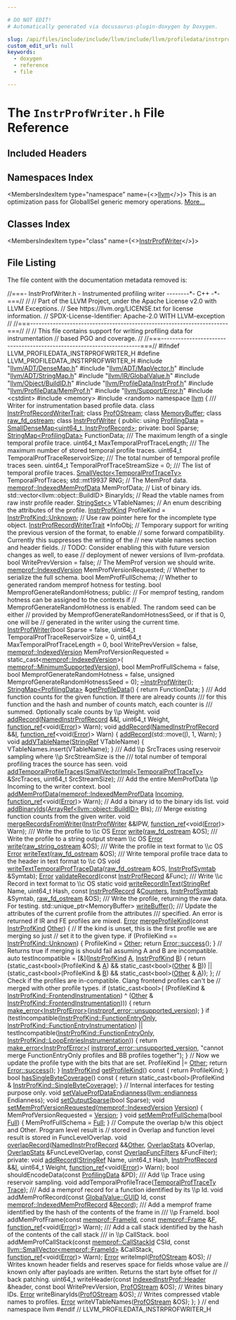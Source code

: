 ```yaml
---

# DO NOT EDIT!
# Automatically generated via docusaurus-plugin-doxygen by Doxygen.

slug: /api/files/include/include/llvm/include/llvm/profiledata/instrprofwriter-h
custom_edit_url: null
keywords:
  - doxygen
  - reference
  - file

---
```





# The `InstrProfWriter.h` File Reference

<DoxygenPage pluginConfig={pluginConfig}>



## Included Headers

<IncludesList>
<IncludesListItem
  filePath="llvm/ADT/DenseMap.h"
  permalink="/docs/api/files/include/include/llvm/include/llvm/adt/densemap-h"
  isLocal="true" />
<IncludesListItem
  filePath="llvm/ADT/MapVector.h"
  permalink="/docs/api/files/include/include/llvm/include/llvm/adt/mapvector-h"
  isLocal="true" />
<IncludesListItem
  filePath="llvm/ADT/StringMap.h"
  permalink="/docs/api/files/include/include/llvm/include/llvm/adt/stringmap-h"
  isLocal="true" />
<IncludesListItem
  filePath="llvm/IR/GlobalValue.h"
  permalink="/docs/api/files/include/include/llvm/include/llvm/ir/globalvalue-h"
  isLocal="true" />
<IncludesListItem
  filePath="llvm/Object/BuildID.h"
  permalink="/docs/api/files/include/include/llvm/include/llvm/object/buildid-h"
  isLocal="true" />
<IncludesListItem
  filePath="llvm/ProfileData/InstrProf.h"
  permalink="/docs/api/files/include/include/llvm/include/llvm/profiledata/instrprof-h"
  isLocal="true" />
<IncludesListItem
  filePath="llvm/ProfileData/MemProf.h"
  permalink="/docs/api/files/include/include/llvm/include/llvm/profiledata/memprof-h"
  isLocal="true" />
<IncludesListItem
  filePath="llvm/Support/Error.h"
  permalink="/docs/api/files/include/include/llvm/include/llvm/support/error-h"
  isLocal="true" />
<IncludesListItem
  filePath="cstdint"
  permalink=""
  isLocal="false" />
<IncludesListItem
  filePath="memory"
  permalink=""
  isLocal="false" />
<IncludesListItem
  filePath="random"
  permalink=""
  isLocal="false" />
</IncludesList>

## Namespaces Index

<MembersIndex>

<MembersIndexItem
  type="namespace"
  name={<><a href="/docs/api/namespaces/llvm">llvm</a></>}>
This is an optimization pass for GlobalISel generic memory operations. <a href="/docs/api/namespaces/llvm/#details">More...</a>
</MembersIndexItem>

</MembersIndex>

## Classes Index

<MembersIndex>

<MembersIndexItem
  type="class"
  name={<><a href="/docs/api/classes/llvm/instrprofwriter">InstrProfWriter</a></>}>
</MembersIndexItem>

</MembersIndex>


## File Listing

The file content with the documentation metadata removed is:

<ProgramListing>

<Link id="l00001" /><CodeLine lineNumber="1"><span class="doxyHighlightComment">//===- InstrProfWriter.h - Instrumented profiling writer --------&#42;- C++ -&#42;-===//</span></CodeLine>
<Link id="l00002" /><CodeLine lineNumber="2"><span class="doxyHighlightComment">//</span></CodeLine>
<Link id="l00003" /><CodeLine lineNumber="3"><span class="doxyHighlightComment">// Part of the LLVM Project, under the Apache License v2.0 with LLVM Exceptions.</span></CodeLine>
<Link id="l00004" /><CodeLine lineNumber="4"><span class="doxyHighlightComment">// See https://llvm.org/LICENSE.txt for license information.</span></CodeLine>
<Link id="l00005" /><CodeLine lineNumber="5"><span class="doxyHighlightComment">// SPDX-License-Identifier: Apache-2.0 WITH LLVM-exception</span></CodeLine>
<Link id="l00006" /><CodeLine lineNumber="6"><span class="doxyHighlightComment">//</span></CodeLine>
<Link id="l00007" /><CodeLine lineNumber="7"><span class="doxyHighlightComment">//===----------------------------------------------------------------------===//</span></CodeLine>
<Link id="l00008" /><CodeLine lineNumber="8"><span class="doxyHighlightComment">//</span></CodeLine>
<Link id="l00009" /><CodeLine lineNumber="9"><span class="doxyHighlightComment">// This file contains support for writing profiling data for instrumentation</span></CodeLine>
<Link id="l00010" /><CodeLine lineNumber="10"><span class="doxyHighlightComment">// based PGO and coverage.</span></CodeLine>
<Link id="l00011" /><CodeLine lineNumber="11"><span class="doxyHighlightComment">//</span></CodeLine>
<Link id="l00012" /><CodeLine lineNumber="12"><span class="doxyHighlightComment">//===----------------------------------------------------------------------===//</span></CodeLine>
<Link id="l00013" /><CodeLine lineNumber="13"></CodeLine>
<Link id="l00014" /><CodeLine lineNumber="14"><span class="doxyHighlightPreprocessor">#ifndef LLVM&#95;PROFILEDATA&#95;INSTRPROFWRITER&#95;H</span></CodeLine>
<Link id="l00015" /><CodeLine lineNumber="15"><span class="doxyHighlightPreprocessor">#define LLVM&#95;PROFILEDATA&#95;INSTRPROFWRITER&#95;H</span></CodeLine>
<Link id="l00016" /><CodeLine lineNumber="16"></CodeLine>
<Link id="l00017" /><CodeLine lineNumber="17"><span class="doxyHighlightPreprocessor">#include &quot;<a href="/docs/api/files/include/include/llvm/include/llvm/adt/densemap-h">llvm/ADT/DenseMap.h</a>&quot;</span></CodeLine>
<Link id="l00018" /><CodeLine lineNumber="18"><span class="doxyHighlightPreprocessor">#include &quot;<a href="/docs/api/files/include/include/llvm/include/llvm/adt/mapvector-h">llvm/ADT/MapVector.h</a>&quot;</span></CodeLine>
<Link id="l00019" /><CodeLine lineNumber="19"><span class="doxyHighlightPreprocessor">#include &quot;<a href="/docs/api/files/include/include/llvm/include/llvm/adt/stringmap-h">llvm/ADT/StringMap.h</a>&quot;</span></CodeLine>
<Link id="l00020" /><CodeLine lineNumber="20"><span class="doxyHighlightPreprocessor">#include &quot;<a href="/docs/api/files/include/include/llvm/include/llvm/ir/globalvalue-h">llvm/IR/GlobalValue.h</a>&quot;</span></CodeLine>
<Link id="l00021" /><CodeLine lineNumber="21"><span class="doxyHighlightPreprocessor">#include &quot;<a href="/docs/api/files/include/include/llvm/include/llvm/object/buildid-h">llvm/Object/BuildID.h</a>&quot;</span></CodeLine>
<Link id="l00022" /><CodeLine lineNumber="22"><span class="doxyHighlightPreprocessor">#include &quot;<a href="/docs/api/files/include/include/llvm/include/llvm/profiledata/instrprof-h">llvm/ProfileData/InstrProf.h</a>&quot;</span></CodeLine>
<Link id="l00023" /><CodeLine lineNumber="23"><span class="doxyHighlightPreprocessor">#include &quot;<a href="/docs/api/files/include/include/llvm/include/llvm/profiledata/memprof-h">llvm/ProfileData/MemProf.h</a>&quot;</span></CodeLine>
<Link id="l00024" /><CodeLine lineNumber="24"><span class="doxyHighlightPreprocessor">#include &quot;<a href="/docs/api/files/include/include/llvm/include/llvm/support/error-h">llvm/Support/Error.h</a>&quot;</span></CodeLine>
<Link id="l00025" /><CodeLine lineNumber="25"><span class="doxyHighlightPreprocessor">#include &lt;cstdint&gt;</span></CodeLine>
<Link id="l00026" /><CodeLine lineNumber="26"><span class="doxyHighlightPreprocessor">#include &lt;memory&gt;</span></CodeLine>
<Link id="l00027" /><CodeLine lineNumber="27"><span class="doxyHighlightPreprocessor">#include &lt;random&gt;</span></CodeLine>
<Link id="l00028" /><CodeLine lineNumber="28"></CodeLine>
<Link id="l00029" /><CodeLine lineNumber="29"><span class="doxyHighlightKeyword">namespace </span><span class="doxyHighlight"><a href="/docs/api/namespaces/llvm">llvm</a> &#123;</span></CodeLine>
<Link id="l00030" /><CodeLine lineNumber="30"></CodeLine>
<Link id="l00031" /><CodeLine lineNumber="31"><span class="doxyHighlightComment">/// Writer for instrumentation based profile data.</span></CodeLine>
<Link id="l00032" /><CodeLine lineNumber="32"><span class="doxyHighlightKeyword">class </span><span class="doxyHighlight"><a href="/docs/api/classes/llvm/instrprofrecordwritertrait">InstrProfRecordWriterTrait</a>;</span></CodeLine>
<Link id="l00033" /><CodeLine lineNumber="33"><span class="doxyHighlightKeyword">class </span><span class="doxyHighlight"><a href="/docs/api/classes/llvm/profostream">ProfOStream</a>;</span></CodeLine>
<Link id="l00034" /><CodeLine lineNumber="34"><span class="doxyHighlightKeyword">class </span><span class="doxyHighlight"><a href="/docs/api/classes/llvm/memorybuffer">MemoryBuffer</a>;</span></CodeLine>
<Link id="l00035" /><CodeLine lineNumber="35"><span class="doxyHighlightKeyword">class </span><span class="doxyHighlight"><a href="/docs/api/classes/llvm/raw-fd-ostream">raw&#95;fd&#95;ostream</a>;</span></CodeLine>
<Link id="l00036" /><CodeLine lineNumber="36"></CodeLine>
<Link id="l00037" /><CodeLine lineNumber="37" lineLink="/docs/api/classes/llvm/instrprofwriter"><span class="doxyHighlightKeyword">class </span><span class="doxyHighlight"><a href="/docs/api/classes/llvm/instrprofwriter/#a13d08f898bf27f2ca8a20fe08e23b020">InstrProfWriter</a> &#123;</span></CodeLine>
<Link id="l00038" /><CodeLine lineNumber="38"><span class="doxyHighlightKeyword">public</span><span class="doxyHighlight">:</span></CodeLine>
<Link id="l00039" /><CodeLine lineNumber="39" lineLink="/docs/api/classes/llvm/instrprofwriter/#ab8307c49f2fa9f6b5d968b663105b5df"><span class="doxyHighlight">  </span><span class="doxyHighlightKeyword">using </span><span class="doxyHighlight"><a href="/docs/api/classes/llvm/instrprofwriter/#ab8307c49f2fa9f6b5d968b663105b5df">ProfilingData</a> = <a href="/docs/api/classes/llvm/smalldensemap">SmallDenseMap&lt;uint64&#95;t, InstrProfRecord&gt;</a>;</span></CodeLine>
<Link id="l00040" /><CodeLine lineNumber="40"></CodeLine>
<Link id="l00041" /><CodeLine lineNumber="41"><span class="doxyHighlightKeyword">private</span><span class="doxyHighlight">:</span></CodeLine>
<Link id="l00042" /><CodeLine lineNumber="42"><span class="doxyHighlight">  </span><span class="doxyHighlightKeywordType">bool</span><span class="doxyHighlight"> Sparse;</span></CodeLine>
<Link id="l00043" /><CodeLine lineNumber="43"><span class="doxyHighlight">  <a href="/docs/api/classes/llvm/stringmap">StringMap&lt;ProfilingData&gt;</a> FunctionData;</span></CodeLine>
<Link id="l00044" /><CodeLine lineNumber="44"><span class="doxyHighlightComment">  /// The maximum length of a single temporal profile trace.</span></CodeLine>
<Link id="l00045" /><CodeLine lineNumber="45"><span class="doxyHighlight">  uint64&#95;t MaxTemporalProfTraceLength;</span></CodeLine>
<Link id="l00046" /><CodeLine lineNumber="46"><span class="doxyHighlightComment">  /// The maximum number of stored temporal profile traces.</span></CodeLine>
<Link id="l00047" /><CodeLine lineNumber="47"><span class="doxyHighlight">  uint64&#95;t TemporalProfTraceReservoirSize;</span></CodeLine>
<Link id="l00048" /><CodeLine lineNumber="48"><span class="doxyHighlightComment">  /// The total number of temporal profile traces seen.</span></CodeLine>
<Link id="l00049" /><CodeLine lineNumber="49"><span class="doxyHighlight">  uint64&#95;t TemporalProfTraceStreamSize = 0;</span></CodeLine>
<Link id="l00050" /><CodeLine lineNumber="50"><span class="doxyHighlightComment">  /// The list of temporal profile traces.</span></CodeLine>
<Link id="l00051" /><CodeLine lineNumber="51"><span class="doxyHighlight">  <a href="/docs/api/classes/llvm/smallvector">SmallVector&lt;TemporalProfTraceTy&gt;</a> TemporalProfTraces;</span></CodeLine>
<Link id="l00052" /><CodeLine lineNumber="52"><span class="doxyHighlight">  std::mt19937 RNG;</span></CodeLine>
<Link id="l00053" /><CodeLine lineNumber="53"></CodeLine>
<Link id="l00054" /><CodeLine lineNumber="54"><span class="doxyHighlight">  </span><span class="doxyHighlightComment">// The MemProf data.</span></CodeLine>
<Link id="l00055" /><CodeLine lineNumber="55"><span class="doxyHighlight">  <a href="/docs/api/structs/llvm/memprof/indexedmemprofdata">memprof::IndexedMemProfData</a> MemProfData;</span></CodeLine>
<Link id="l00056" /><CodeLine lineNumber="56"></CodeLine>
<Link id="l00057" /><CodeLine lineNumber="57"><span class="doxyHighlight">  </span><span class="doxyHighlightComment">// List of binary ids.</span></CodeLine>
<Link id="l00058" /><CodeLine lineNumber="58"><span class="doxyHighlight">  std::vector&lt;llvm::object::BuildID&gt; BinaryIds;</span></CodeLine>
<Link id="l00059" /><CodeLine lineNumber="59"></CodeLine>
<Link id="l00060" /><CodeLine lineNumber="60"><span class="doxyHighlight">  </span><span class="doxyHighlightComment">// Read the vtable names from raw instr profile reader.</span></CodeLine>
<Link id="l00061" /><CodeLine lineNumber="61"><span class="doxyHighlight">  <a href="/docs/api/classes/llvm/stringset">StringSet&lt;&gt;</a> VTableNames;</span></CodeLine>
<Link id="l00062" /><CodeLine lineNumber="62"></CodeLine>
<Link id="l00063" /><CodeLine lineNumber="63"><span class="doxyHighlight">  </span><span class="doxyHighlightComment">// An enum describing the attributes of the profile.</span></CodeLine>
<Link id="l00064" /><CodeLine lineNumber="64"><span class="doxyHighlight">  <a href="/docs/api/namespaces/llvm/#afe5a7327058c6702e128c22292fb66c6">InstrProfKind</a> ProfileKind = <a href="/docs/api/namespaces/llvm/#afe5a7327058c6702e128c22292fb66c6a88183b946cc5f0e8c96b2e66e1c74a7e">InstrProfKind::Unknown</a>;</span></CodeLine>
<Link id="l00065" /><CodeLine lineNumber="65"><span class="doxyHighlight">  </span><span class="doxyHighlightComment">// Use raw pointer here for the incomplete type object.</span></CodeLine>
<Link id="l00066" /><CodeLine lineNumber="66"><span class="doxyHighlight">  <a href="/docs/api/classes/llvm/instrprofrecordwritertrait">InstrProfRecordWriterTrait</a> &#42;InfoObj;</span></CodeLine>
<Link id="l00067" /><CodeLine lineNumber="67"></CodeLine>
<Link id="l00068" /><CodeLine lineNumber="68"><span class="doxyHighlight">  </span><span class="doxyHighlightComment">// Temporary support for writing the previous version of the format, to enable</span></CodeLine>
<Link id="l00069" /><CodeLine lineNumber="69"><span class="doxyHighlight">  </span><span class="doxyHighlightComment">// some forward compatibility. Currently this suppresses the writing of the</span></CodeLine>
<Link id="l00070" /><CodeLine lineNumber="70"><span class="doxyHighlight">  </span><span class="doxyHighlightComment">// new vtable names section and header fields.</span></CodeLine>
<Link id="l00071" /><CodeLine lineNumber="71"><span class="doxyHighlight">  </span><span class="doxyHighlightComment">// TODO: Consider enabling this with future version changes as well, to ease</span></CodeLine>
<Link id="l00072" /><CodeLine lineNumber="72"><span class="doxyHighlight">  </span><span class="doxyHighlightComment">// deployment of newer versions of llvm-profdata.</span></CodeLine>
<Link id="l00073" /><CodeLine lineNumber="73"><span class="doxyHighlight">  </span><span class="doxyHighlightKeywordType">bool</span><span class="doxyHighlight"> WritePrevVersion = </span><span class="doxyHighlightKeyword">false</span><span class="doxyHighlight">;</span></CodeLine>
<Link id="l00074" /><CodeLine lineNumber="74"></CodeLine>
<Link id="l00075" /><CodeLine lineNumber="75"><span class="doxyHighlight">  </span><span class="doxyHighlightComment">// The MemProf version we should write.</span></CodeLine>
<Link id="l00076" /><CodeLine lineNumber="76"><span class="doxyHighlight">  <a href="/docs/api/namespaces/llvm/memprof/#a0fc6665973482c2867a12f718017eecb">memprof::IndexedVersion</a> MemProfVersionRequested;</span></CodeLine>
<Link id="l00077" /><CodeLine lineNumber="77"></CodeLine>
<Link id="l00078" /><CodeLine lineNumber="78"><span class="doxyHighlight">  </span><span class="doxyHighlightComment">// Whether to serialize the full schema.</span></CodeLine>
<Link id="l00079" /><CodeLine lineNumber="79"><span class="doxyHighlight">  </span><span class="doxyHighlightKeywordType">bool</span><span class="doxyHighlight"> MemProfFullSchema;</span></CodeLine>
<Link id="l00080" /><CodeLine lineNumber="80"></CodeLine>
<Link id="l00081" /><CodeLine lineNumber="81"><span class="doxyHighlight">  </span><span class="doxyHighlightComment">// Whether to generated random memprof hotness for testing.</span></CodeLine>
<Link id="l00082" /><CodeLine lineNumber="82"><span class="doxyHighlight">  </span><span class="doxyHighlightKeywordType">bool</span><span class="doxyHighlight"> MemprofGenerateRandomHotness;</span></CodeLine>
<Link id="l00083" /><CodeLine lineNumber="83"></CodeLine>
<Link id="l00084" /><CodeLine lineNumber="84"><span class="doxyHighlightKeyword">public</span><span class="doxyHighlight">:</span></CodeLine>
<Link id="l00085" /><CodeLine lineNumber="85"><span class="doxyHighlight">  </span><span class="doxyHighlightComment">// For memprof testing, random hotness can be assigned to the contexts if</span></CodeLine>
<Link id="l00086" /><CodeLine lineNumber="86"><span class="doxyHighlight">  </span><span class="doxyHighlightComment">// MemprofGenerateRandomHotness is enabled. The random seed can be either</span></CodeLine>
<Link id="l00087" /><CodeLine lineNumber="87"><span class="doxyHighlight">  </span><span class="doxyHighlightComment">// provided by MemprofGenerateRandomHotnessSeed, or if that is 0, one will be</span></CodeLine>
<Link id="l00088" /><CodeLine lineNumber="88"><span class="doxyHighlight">  </span><span class="doxyHighlightComment">// generated in the writer using the current time.</span></CodeLine>
<Link id="l00089" /><CodeLine lineNumber="89"><span class="doxyHighlight">  <a href="/docs/api/classes/llvm/instrprofwriter/#a13d08f898bf27f2ca8a20fe08e23b020">InstrProfWriter</a>(</span><span class="doxyHighlightKeywordType">bool</span><span class="doxyHighlight"> Sparse = </span><span class="doxyHighlightKeyword">false</span><span class="doxyHighlight">,</span></CodeLine>
<Link id="l00090" /><CodeLine lineNumber="90"><span class="doxyHighlight">                  uint64&#95;t TemporalProfTraceReservoirSize = 0,</span></CodeLine>
<Link id="l00091" /><CodeLine lineNumber="91"><span class="doxyHighlight">                  uint64&#95;t MaxTemporalProfTraceLength = 0,</span></CodeLine>
<Link id="l00092" /><CodeLine lineNumber="92"><span class="doxyHighlight">                  </span><span class="doxyHighlightKeywordType">bool</span><span class="doxyHighlight"> WritePrevVersion = </span><span class="doxyHighlightKeyword">false</span><span class="doxyHighlight">,</span></CodeLine>
<Link id="l00093" /><CodeLine lineNumber="93"><span class="doxyHighlight">                  <a href="/docs/api/namespaces/llvm/memprof/#a0fc6665973482c2867a12f718017eecb">memprof::IndexedVersion</a> MemProfVersionRequested =</span></CodeLine>
<Link id="l00094" /><CodeLine lineNumber="94"><span class="doxyHighlight">                      </span><span class="doxyHighlightKeyword">static&#95;cast&lt;</span><span class="doxyHighlight"><a href="/docs/api/namespaces/llvm/memprof/#a0fc6665973482c2867a12f718017eecb">memprof::IndexedVersion</a></span><span class="doxyHighlightKeyword">&gt;</span><span class="doxyHighlight">(</span></CodeLine>
<Link id="l00095" /><CodeLine lineNumber="95"><span class="doxyHighlight">                          <a href="/docs/api/namespaces/llvm/memprof/#a721d2b84586b0bc5723c14c390570f61">memprof::MinimumSupportedVersion</a>),</span></CodeLine>
<Link id="l00096" /><CodeLine lineNumber="96"><span class="doxyHighlight">                  </span><span class="doxyHighlightKeywordType">bool</span><span class="doxyHighlight"> MemProfFullSchema = </span><span class="doxyHighlightKeyword">false</span><span class="doxyHighlight">,</span></CodeLine>
<Link id="l00097" /><CodeLine lineNumber="97"><span class="doxyHighlight">                  </span><span class="doxyHighlightKeywordType">bool</span><span class="doxyHighlight"> MemprofGenerateRandomHotness = </span><span class="doxyHighlightKeyword">false</span><span class="doxyHighlight">,</span></CodeLine>
<Link id="l00098" /><CodeLine lineNumber="98"><span class="doxyHighlight">                  </span><span class="doxyHighlightKeywordType">unsigned</span><span class="doxyHighlight"> MemprofGenerateRandomHotnessSeed = 0);</span></CodeLine>
<Link id="l00099" /><CodeLine lineNumber="99"><span class="doxyHighlight">  <a href="/docs/api/classes/llvm/instrprofwriter/#a98e0f9de2663ab52e28fb5e65535bf12">~InstrProfWriter</a>();</span></CodeLine>
<Link id="l00100" /><CodeLine lineNumber="100"></CodeLine>
<Link id="l00101" /><CodeLine lineNumber="101" lineLink="/docs/api/classes/llvm/instrprofwriter/#ad880af71be857e7c4c8ee2b57cc9c2af"><span class="doxyHighlight">  <a href="/docs/api/classes/llvm/stringmap">StringMap&lt;ProfilingData&gt;</a> &amp;<a href="/docs/api/classes/llvm/instrprofwriter/#ad880af71be857e7c4c8ee2b57cc9c2af">getProfileData</a>() &#123; </span><span class="doxyHighlightKeywordFlow">return</span><span class="doxyHighlight"> FunctionData; &#125;</span></CodeLine>
<Link id="l00102" /><CodeLine lineNumber="102"></CodeLine>
<Link id="l00103" /><CodeLine lineNumber="103"><span class="doxyHighlightComment">  /// Add function counts for the given function. If there are already counts</span></CodeLine>
<Link id="l00104" /><CodeLine lineNumber="104"><span class="doxyHighlightComment">  /// for this function and the hash and number of counts match, each counter is</span></CodeLine>
<Link id="l00105" /><CodeLine lineNumber="105"><span class="doxyHighlightComment">  /// summed. Optionally scale counts by \\p Weight.</span></CodeLine>
<Link id="l00106" /><CodeLine lineNumber="106"><span class="doxyHighlight">  </span><span class="doxyHighlightKeywordType">void</span><span class="doxyHighlight"> <a href="/docs/api/classes/llvm/instrprofwriter/#a80159a6def7a74a85d5f0592abb07a65">addRecord</a>(<a href="/docs/api/structs/llvm/namedinstrprofrecord">NamedInstrProfRecord</a> &amp;&amp;<a href="/docs/api/files/lib/lib/support/md5-cpp/#ac0eafdc9ee161b71e7af98af736952fd">I</a>, uint64&#95;t Weight,</span></CodeLine>
<Link id="l00107" /><CodeLine lineNumber="107"><span class="doxyHighlight">                 <a href="/docs/api/classes/llvm/function-ref">function&#95;ref</a>&lt;</span><span class="doxyHighlightKeywordType">void</span><span class="doxyHighlight">(<a href="/docs/api/classes/llvm/error">Error</a>)&gt; Warn);</span></CodeLine>
<Link id="l00108" /><CodeLine lineNumber="108" lineLink="/docs/api/classes/llvm/instrprofwriter/#a4aa5eeeefece7dc425c48f87e4668f1b"><span class="doxyHighlight">  </span><span class="doxyHighlightKeywordType">void</span><span class="doxyHighlight"> <a href="/docs/api/classes/llvm/instrprofwriter/#a4aa5eeeefece7dc425c48f87e4668f1b">addRecord</a>(<a href="/docs/api/structs/llvm/namedinstrprofrecord">NamedInstrProfRecord</a> &amp;&amp;<a href="/docs/api/files/lib/lib/support/md5-cpp/#ac0eafdc9ee161b71e7af98af736952fd">I</a>, <a href="/docs/api/classes/llvm/function-ref">function&#95;ref</a>&lt;</span><span class="doxyHighlightKeywordType">void</span><span class="doxyHighlight">(<a href="/docs/api/classes/llvm/error">Error</a>)&gt; Warn) &#123;</span></CodeLine>
<Link id="l00109" /><CodeLine lineNumber="109"><span class="doxyHighlight">    <a href="/docs/api/classes/llvm/instrprofwriter/#a80159a6def7a74a85d5f0592abb07a65">addRecord</a>(std::move(<a href="/docs/api/files/lib/lib/support/md5-cpp/#ac0eafdc9ee161b71e7af98af736952fd">I</a>), 1, Warn);</span></CodeLine>
<Link id="l00110" /><CodeLine lineNumber="110"><span class="doxyHighlight">  &#125;</span></CodeLine>
<Link id="l00111" /><CodeLine lineNumber="111" lineLink="/docs/api/classes/llvm/instrprofwriter/#a1ffa18a7702d5aee782d6e25a105ca8a"><span class="doxyHighlight">  </span><span class="doxyHighlightKeywordType">void</span><span class="doxyHighlight"> <a href="/docs/api/classes/llvm/instrprofwriter/#a1ffa18a7702d5aee782d6e25a105ca8a">addVTableName</a>(<a href="/docs/api/classes/llvm/stringref">StringRef</a> VTableName) &#123; VTableNames.insert(VTableName); &#125;</span></CodeLine>
<Link id="l00112" /><CodeLine lineNumber="112"></CodeLine>
<Link id="l00113" /><CodeLine lineNumber="113"><span class="doxyHighlightComment">  /// Add \\p SrcTraces using reservoir sampling where \\p SrcStreamSize is the</span></CodeLine>
<Link id="l00114" /><CodeLine lineNumber="114"><span class="doxyHighlightComment">  /// total number of temporal profiling traces the source has seen.</span></CodeLine>
<Link id="l00115" /><CodeLine lineNumber="115"><span class="doxyHighlight">  </span><span class="doxyHighlightKeywordType">void</span><span class="doxyHighlight"> <a href="/docs/api/classes/llvm/instrprofwriter/#a2713b4a910e8cfdceb4114823a49123d">addTemporalProfileTraces</a>(<a href="/docs/api/classes/llvm/smallvectorimpl">SmallVectorImpl&lt;TemporalProfTraceTy&gt;</a> &amp;SrcTraces,</span></CodeLine>
<Link id="l00116" /><CodeLine lineNumber="116"><span class="doxyHighlight">                                uint64&#95;t SrcStreamSize);</span></CodeLine>
<Link id="l00117" /><CodeLine lineNumber="117"></CodeLine>
<Link id="l00118" /><CodeLine lineNumber="118"><span class="doxyHighlightComment">  /// Add the entire MemProfData \\p Incoming to the writer context.</span></CodeLine>
<Link id="l00119" /><CodeLine lineNumber="119"><span class="doxyHighlight">  </span><span class="doxyHighlightKeywordType">bool</span><span class="doxyHighlight"> <a href="/docs/api/classes/llvm/instrprofwriter/#ade765798c3f446846b4c6771285a86b6">addMemProfData</a>(<a href="/docs/api/structs/llvm/memprof/indexedmemprofdata">memprof::IndexedMemProfData</a> <a href="/docs/api/structs/llvm/incoming">Incoming</a>,</span></CodeLine>
<Link id="l00120" /><CodeLine lineNumber="120"><span class="doxyHighlight">                      <a href="/docs/api/classes/llvm/function-ref">function&#95;ref</a>&lt;</span><span class="doxyHighlightKeywordType">void</span><span class="doxyHighlight">(<a href="/docs/api/classes/llvm/error">Error</a>)&gt; Warn);</span></CodeLine>
<Link id="l00121" /><CodeLine lineNumber="121"></CodeLine>
<Link id="l00122" /><CodeLine lineNumber="122"><span class="doxyHighlight">  </span><span class="doxyHighlightComment">// Add a binary id to the binary ids list.</span></CodeLine>
<Link id="l00123" /><CodeLine lineNumber="123"><span class="doxyHighlight">  </span><span class="doxyHighlightKeywordType">void</span><span class="doxyHighlight"> <a href="/docs/api/classes/llvm/instrprofwriter/#a53b03d1480dc12839b1b66f2a1d69a79">addBinaryIds</a>(<a href="/docs/api/classes/llvm/arrayref">ArrayRef&lt;llvm::object::BuildID&gt;</a> BIs);</span></CodeLine>
<Link id="l00124" /><CodeLine lineNumber="124"></CodeLine>
<Link id="l00125" /><CodeLine lineNumber="125"><span class="doxyHighlightComment">  /// Merge existing function counts from the given writer.</span></CodeLine>
<Link id="l00126" /><CodeLine lineNumber="126"><span class="doxyHighlight">  </span><span class="doxyHighlightKeywordType">void</span><span class="doxyHighlight"> <a href="/docs/api/classes/llvm/instrprofwriter/#a9e2a95d34ae51ccf31e320d36bb0516c">mergeRecordsFromWriter</a>(<a href="/docs/api/classes/llvm/instrprofwriter">InstrProfWriter</a> &amp;&amp;IPW,</span></CodeLine>
<Link id="l00127" /><CodeLine lineNumber="127"><span class="doxyHighlight">                              <a href="/docs/api/classes/llvm/function-ref">function&#95;ref</a>&lt;</span><span class="doxyHighlightKeywordType">void</span><span class="doxyHighlight">(<a href="/docs/api/classes/llvm/error">Error</a>)&gt; Warn);</span></CodeLine>
<Link id="l00128" /><CodeLine lineNumber="128"></CodeLine>
<Link id="l00129" /><CodeLine lineNumber="129"><span class="doxyHighlightComment">  /// Write the profile to \\c OS</span></CodeLine>
<Link id="l00130" /><CodeLine lineNumber="130"><span class="doxyHighlight">  <a href="/docs/api/classes/llvm/error">Error</a> <a href="/docs/api/classes/llvm/instrprofwriter/#a20a49f43cb3ed032975144816e9884c5">write</a>(<a href="/docs/api/classes/llvm/raw-fd-ostream">raw&#95;fd&#95;ostream</a> &amp;OS);</span></CodeLine>
<Link id="l00131" /><CodeLine lineNumber="131"></CodeLine>
<Link id="l00132" /><CodeLine lineNumber="132"><span class="doxyHighlightComment">  /// Write the profile to a string output stream \\c OS</span></CodeLine>
<Link id="l00133" /><CodeLine lineNumber="133"><span class="doxyHighlight">  <a href="/docs/api/classes/llvm/error">Error</a> <a href="/docs/api/classes/llvm/instrprofwriter/#a20a49f43cb3ed032975144816e9884c5">write</a>(<a href="/docs/api/classes/llvm/raw-string-ostream">raw&#95;string&#95;ostream</a> &amp;OS);</span></CodeLine>
<Link id="l00134" /><CodeLine lineNumber="134"></CodeLine>
<Link id="l00135" /><CodeLine lineNumber="135"><span class="doxyHighlightComment">  /// Write the profile in text format to \\c OS</span></CodeLine>
<Link id="l00136" /><CodeLine lineNumber="136"><span class="doxyHighlight">  <a href="/docs/api/classes/llvm/error">Error</a> <a href="/docs/api/classes/llvm/instrprofwriter/#a2a76e869a218e271ec68f8a68968fde2">writeText</a>(<a href="/docs/api/classes/llvm/raw-fd-ostream">raw&#95;fd&#95;ostream</a> &amp;OS);</span></CodeLine>
<Link id="l00137" /><CodeLine lineNumber="137"></CodeLine>
<Link id="l00138" /><CodeLine lineNumber="138"><span class="doxyHighlightComment">  /// Write temporal profile trace data to the header in text format to \\c OS</span></CodeLine>
<Link id="l00139" /><CodeLine lineNumber="139"><span class="doxyHighlight">  </span><span class="doxyHighlightKeywordType">void</span><span class="doxyHighlight"> <a href="/docs/api/classes/llvm/instrprofwriter/#ab803c3548558a7dd296a3b2be2ef9773">writeTextTemporalProfTraceData</a>(<a href="/docs/api/classes/llvm/raw-fd-ostream">raw&#95;fd&#95;ostream</a> &amp;OS,</span></CodeLine>
<Link id="l00140" /><CodeLine lineNumber="140"><span class="doxyHighlight">                                      <a href="/docs/api/classes/llvm/instrprofsymtab">InstrProfSymtab</a> &amp;Symtab);</span></CodeLine>
<Link id="l00141" /><CodeLine lineNumber="141"></CodeLine>
<Link id="l00142" /><CodeLine lineNumber="142"><span class="doxyHighlight">  <a href="/docs/api/classes/llvm/error">Error</a> <a href="/docs/api/classes/llvm/instrprofwriter/#af30e5f42e3c87128fe5530d937236c7b">validateRecord</a>(</span><span class="doxyHighlightKeyword">const</span><span class="doxyHighlight"> <a href="/docs/api/structs/llvm/instrprofrecord">InstrProfRecord</a> &amp;Func);</span></CodeLine>
<Link id="l00143" /><CodeLine lineNumber="143"></CodeLine>
<Link id="l00144" /><CodeLine lineNumber="144"><span class="doxyHighlightComment">  /// Write \\c Record in text format to \\c OS</span></CodeLine>
<Link id="l00145" /><CodeLine lineNumber="145"><span class="doxyHighlight">  </span><span class="doxyHighlightKeyword">static</span><span class="doxyHighlight"> </span><span class="doxyHighlightKeywordType">void</span><span class="doxyHighlight"> <a href="/docs/api/classes/llvm/instrprofwriter/#a764569b7bb113502ca90fca3c07fa816">writeRecordInText</a>(<a href="/docs/api/classes/llvm/stringref">StringRef</a> Name, uint64&#95;t Hash,</span></CodeLine>
<Link id="l00146" /><CodeLine lineNumber="146"><span class="doxyHighlight">                                </span><span class="doxyHighlightKeyword">const</span><span class="doxyHighlight"> <a href="/docs/api/structs/llvm/instrprofrecord">InstrProfRecord</a> &amp;<a href="/docs/api/namespaces/llvm/#af59335be18fa802d111a646be658b7d0a1825325dad32bd15f145220a44e0c010">Counters</a>,</span></CodeLine>
<Link id="l00147" /><CodeLine lineNumber="147"><span class="doxyHighlight">                                <a href="/docs/api/classes/llvm/instrprofsymtab">InstrProfSymtab</a> &amp;Symtab, <a href="/docs/api/classes/llvm/raw-fd-ostream">raw&#95;fd&#95;ostream</a> &amp;OS);</span></CodeLine>
<Link id="l00148" /><CodeLine lineNumber="148"></CodeLine>
<Link id="l00149" /><CodeLine lineNumber="149"><span class="doxyHighlightComment">  /// Write the profile, returning the raw data. For testing.</span></CodeLine>
<Link id="l00150" /><CodeLine lineNumber="150"><span class="doxyHighlight">  std::unique&#95;ptr&lt;MemoryBuffer&gt; <a href="/docs/api/classes/llvm/instrprofwriter/#acbb5997231c5c31ee92f0aec0807dbfb">writeBuffer</a>();</span></CodeLine>
<Link id="l00151" /><CodeLine lineNumber="151"></CodeLine>
<Link id="l00152" /><CodeLine lineNumber="152"><span class="doxyHighlightComment">  /// Update the attributes of the current profile from the attributes</span></CodeLine>
<Link id="l00153" /><CodeLine lineNumber="153"><span class="doxyHighlightComment">  /// specified. An error is returned if IR and FE profiles are mixed.</span></CodeLine>
<Link id="l00154" /><CodeLine lineNumber="154" lineLink="/docs/api/classes/llvm/instrprofwriter/#aa3bfb53fa787d3dbea88bc35f498e461"><span class="doxyHighlight">  <a href="/docs/api/classes/llvm/error">Error</a> <a href="/docs/api/classes/llvm/instrprofwriter/#aa3bfb53fa787d3dbea88bc35f498e461">mergeProfileKind</a>(</span><span class="doxyHighlightKeyword">const</span><span class="doxyHighlight"> <a href="/docs/api/namespaces/llvm/#afe5a7327058c6702e128c22292fb66c6">InstrProfKind</a> <a href="/docs/api/namespaces/llvm/#a9eb4f5b98b70ee4fab9614ed58282c1fa6311ae17c1ee52b36e68aaf4ad066387">Other</a>) &#123;</span></CodeLine>
<Link id="l00155" /><CodeLine lineNumber="155"><span class="doxyHighlight">    </span><span class="doxyHighlightComment">// If the kind is unset, this is the first profile we are merging so just</span></CodeLine>
<Link id="l00156" /><CodeLine lineNumber="156"><span class="doxyHighlight">    </span><span class="doxyHighlightComment">// set it to the given type.</span></CodeLine>
<Link id="l00157" /><CodeLine lineNumber="157"><span class="doxyHighlight">    </span><span class="doxyHighlightKeywordFlow">if</span><span class="doxyHighlight"> (ProfileKind == <a href="/docs/api/namespaces/llvm/#afe5a7327058c6702e128c22292fb66c6a88183b946cc5f0e8c96b2e66e1c74a7e">InstrProfKind::Unknown</a>) &#123;</span></CodeLine>
<Link id="l00158" /><CodeLine lineNumber="158"><span class="doxyHighlight">      ProfileKind = <a href="/docs/api/namespaces/llvm/#a9eb4f5b98b70ee4fab9614ed58282c1fa6311ae17c1ee52b36e68aaf4ad066387">Other</a>;</span></CodeLine>
<Link id="l00159" /><CodeLine lineNumber="159"><span class="doxyHighlight">      </span><span class="doxyHighlightKeywordFlow">return</span><span class="doxyHighlight"> <a href="/docs/api/classes/llvm/error/#a4dfd0813c3d0e0a30439b5a3e9196b59">Error::success</a>();</span></CodeLine>
<Link id="l00160" /><CodeLine lineNumber="160"><span class="doxyHighlight">    &#125;</span></CodeLine>
<Link id="l00161" /><CodeLine lineNumber="161"></CodeLine>
<Link id="l00162" /><CodeLine lineNumber="162"><span class="doxyHighlight">    </span><span class="doxyHighlightComment">// Returns true if merging is should fail assuming A and B are incompatible.</span></CodeLine>
<Link id="l00163" /><CodeLine lineNumber="163"><span class="doxyHighlight">    </span><span class="doxyHighlightKeyword">auto</span><span class="doxyHighlight"> testIncompatible = &#91;&amp;&#93;(<a href="/docs/api/namespaces/llvm/#afe5a7327058c6702e128c22292fb66c6">InstrProfKind</a> <a href="/docs/api/files/lib/lib/ir/builtingcs-cpp/#a2e38c85003a042421cde1647632d0b72">A</a>, <a href="/docs/api/namespaces/llvm/#afe5a7327058c6702e128c22292fb66c6">InstrProfKind</a> <a href="/docs/api/files/lib/lib/ir/builtingcs-cpp/#ae76959fe811ba090de4cba69ac00f1da">B</a>) &#123;</span></CodeLine>
<Link id="l00164" /><CodeLine lineNumber="164"><span class="doxyHighlight">      </span><span class="doxyHighlightKeywordFlow">return</span><span class="doxyHighlight"> (</span><span class="doxyHighlightKeyword">static&#95;cast&lt;</span><span class="doxyHighlightKeywordType">bool</span><span class="doxyHighlightKeyword">&gt;</span><span class="doxyHighlight">(ProfileKind &amp; <a href="/docs/api/files/lib/lib/ir/builtingcs-cpp/#a2e38c85003a042421cde1647632d0b72">A</a>) &amp;&amp;</span></CodeLine>
<Link id="l00165" /><CodeLine lineNumber="165"><span class="doxyHighlight">              </span><span class="doxyHighlightKeyword">static&#95;cast&lt;</span><span class="doxyHighlightKeywordType">bool</span><span class="doxyHighlightKeyword">&gt;</span><span class="doxyHighlight">(<a href="/docs/api/namespaces/llvm/#a9eb4f5b98b70ee4fab9614ed58282c1fa6311ae17c1ee52b36e68aaf4ad066387">Other</a> &amp; <a href="/docs/api/files/lib/lib/ir/builtingcs-cpp/#ae76959fe811ba090de4cba69ac00f1da">B</a>)) ||</span></CodeLine>
<Link id="l00166" /><CodeLine lineNumber="166"><span class="doxyHighlight">             (</span><span class="doxyHighlightKeyword">static&#95;cast&lt;</span><span class="doxyHighlightKeywordType">bool</span><span class="doxyHighlightKeyword">&gt;</span><span class="doxyHighlight">(ProfileKind &amp; <a href="/docs/api/files/lib/lib/ir/builtingcs-cpp/#ae76959fe811ba090de4cba69ac00f1da">B</a>) &amp;&amp;</span></CodeLine>
<Link id="l00167" /><CodeLine lineNumber="167"><span class="doxyHighlight">              </span><span class="doxyHighlightKeyword">static&#95;cast&lt;</span><span class="doxyHighlightKeywordType">bool</span><span class="doxyHighlightKeyword">&gt;</span><span class="doxyHighlight">(<a href="/docs/api/namespaces/llvm/#a9eb4f5b98b70ee4fab9614ed58282c1fa6311ae17c1ee52b36e68aaf4ad066387">Other</a> &amp; <a href="/docs/api/files/lib/lib/ir/builtingcs-cpp/#a2e38c85003a042421cde1647632d0b72">A</a>));</span></CodeLine>
<Link id="l00168" /><CodeLine lineNumber="168"><span class="doxyHighlight">    &#125;;</span></CodeLine>
<Link id="l00169" /><CodeLine lineNumber="169"></CodeLine>
<Link id="l00170" /><CodeLine lineNumber="170"><span class="doxyHighlight">    </span><span class="doxyHighlightComment">// Check if the profiles are in-compatible. Clang frontend profiles can&#39;t be</span></CodeLine>
<Link id="l00171" /><CodeLine lineNumber="171"><span class="doxyHighlight">    </span><span class="doxyHighlightComment">// merged with other profile types.</span></CodeLine>
<Link id="l00172" /><CodeLine lineNumber="172"><span class="doxyHighlight">    </span><span class="doxyHighlightKeywordFlow">if</span><span class="doxyHighlight"> (</span><span class="doxyHighlightKeyword">static&#95;cast&lt;</span><span class="doxyHighlightKeywordType">bool</span><span class="doxyHighlightKeyword">&gt;</span><span class="doxyHighlight">(</span></CodeLine>
<Link id="l00173" /><CodeLine lineNumber="173"><span class="doxyHighlight">            (ProfileKind &amp; <a href="/docs/api/namespaces/llvm/#afe5a7327058c6702e128c22292fb66c6a5b8e304d44bb4e39203ed9bc70168db9">InstrProfKind::FrontendInstrumentation</a>) ^</span></CodeLine>
<Link id="l00174" /><CodeLine lineNumber="174"><span class="doxyHighlight">            (<a href="/docs/api/namespaces/llvm/#a9eb4f5b98b70ee4fab9614ed58282c1fa6311ae17c1ee52b36e68aaf4ad066387">Other</a> &amp; <a href="/docs/api/namespaces/llvm/#afe5a7327058c6702e128c22292fb66c6a5b8e304d44bb4e39203ed9bc70168db9">InstrProfKind::FrontendInstrumentation</a>))) &#123;</span></CodeLine>
<Link id="l00175" /><CodeLine lineNumber="175"><span class="doxyHighlight">      </span><span class="doxyHighlightKeywordFlow">return</span><span class="doxyHighlight"> <a href="/docs/api/namespaces/llvm/#a9999bd897fc8a1648bd69b36fee2d357">make&#95;error&lt;InstrProfError&gt;</a>(<a href="/docs/api/namespaces/llvm/#aa218f6b22c8e271f5f9e92aa1fe51086a2af01f2c39c66a1641045dd660e839b5">instrprof&#95;error::unsupported&#95;version</a>);</span></CodeLine>
<Link id="l00176" /><CodeLine lineNumber="176"><span class="doxyHighlight">    &#125;</span></CodeLine>
<Link id="l00177" /><CodeLine lineNumber="177"><span class="doxyHighlight">    </span><span class="doxyHighlightKeywordFlow">if</span><span class="doxyHighlight"> (testIncompatible(<a href="/docs/api/namespaces/llvm/#afe5a7327058c6702e128c22292fb66c6a0e0f0e75dc57be5c12274ba6e78bc75a">InstrProfKind::FunctionEntryOnly</a>,</span></CodeLine>
<Link id="l00178" /><CodeLine lineNumber="178"><span class="doxyHighlight">                         <a href="/docs/api/namespaces/llvm/#afe5a7327058c6702e128c22292fb66c6a3d8a924372eb01d27427b757ba52d318">InstrProfKind::FunctionEntryInstrumentation</a>) ||</span></CodeLine>
<Link id="l00179" /><CodeLine lineNumber="179"><span class="doxyHighlight">        testIncompatible(<a href="/docs/api/namespaces/llvm/#afe5a7327058c6702e128c22292fb66c6a0e0f0e75dc57be5c12274ba6e78bc75a">InstrProfKind::FunctionEntryOnly</a>,</span></CodeLine>
<Link id="l00180" /><CodeLine lineNumber="180"><span class="doxyHighlight">                         <a href="/docs/api/namespaces/llvm/#afe5a7327058c6702e128c22292fb66c6a2d0e271ef09b456a7c73384c7e787173">InstrProfKind::LoopEntriesInstrumentation</a>)) &#123;</span></CodeLine>
<Link id="l00181" /><CodeLine lineNumber="181"><span class="doxyHighlight">      </span><span class="doxyHighlightKeywordFlow">return</span><span class="doxyHighlight"> <a href="/docs/api/namespaces/llvm/#a9999bd897fc8a1648bd69b36fee2d357">make&#95;error&lt;InstrProfError&gt;</a>(</span></CodeLine>
<Link id="l00182" /><CodeLine lineNumber="182"><span class="doxyHighlight">          <a href="/docs/api/namespaces/llvm/#aa218f6b22c8e271f5f9e92aa1fe51086a2af01f2c39c66a1641045dd660e839b5">instrprof&#95;error::unsupported&#95;version</a>,</span></CodeLine>
<Link id="l00183" /><CodeLine lineNumber="183"><span class="doxyHighlight">          </span><span class="doxyHighlightStringLiteral">&quot;cannot merge FunctionEntryOnly profiles and BB profiles together&quot;</span><span class="doxyHighlight">);</span></CodeLine>
<Link id="l00184" /><CodeLine lineNumber="184"><span class="doxyHighlight">    &#125;</span></CodeLine>
<Link id="l00185" /><CodeLine lineNumber="185"></CodeLine>
<Link id="l00186" /><CodeLine lineNumber="186"><span class="doxyHighlight">    </span><span class="doxyHighlightComment">// Now we update the profile type with the bits that are set.</span></CodeLine>
<Link id="l00187" /><CodeLine lineNumber="187"><span class="doxyHighlight">    ProfileKind |= <a href="/docs/api/namespaces/llvm/#a9eb4f5b98b70ee4fab9614ed58282c1fa6311ae17c1ee52b36e68aaf4ad066387">Other</a>;</span></CodeLine>
<Link id="l00188" /><CodeLine lineNumber="188"><span class="doxyHighlight">    </span><span class="doxyHighlightKeywordFlow">return</span><span class="doxyHighlight"> <a href="/docs/api/classes/llvm/error/#a4dfd0813c3d0e0a30439b5a3e9196b59">Error::success</a>();</span></CodeLine>
<Link id="l00189" /><CodeLine lineNumber="189"><span class="doxyHighlight">  &#125;</span></CodeLine>
<Link id="l00190" /><CodeLine lineNumber="190"></CodeLine>
<Link id="l00191" /><CodeLine lineNumber="191" lineLink="/docs/api/classes/llvm/instrprofwriter/#a2cf94a24c71cc9967ca8fd0b9b4ef5bf"><span class="doxyHighlight">  <a href="/docs/api/namespaces/llvm/#afe5a7327058c6702e128c22292fb66c6">InstrProfKind</a> <a href="/docs/api/classes/llvm/instrprofwriter/#a2cf94a24c71cc9967ca8fd0b9b4ef5bf">getProfileKind</a>()</span><span class="doxyHighlightKeyword"> const </span><span class="doxyHighlight">&#123; </span><span class="doxyHighlightKeywordFlow">return</span><span class="doxyHighlight"> ProfileKind; &#125;</span></CodeLine>
<Link id="l00192" /><CodeLine lineNumber="192"></CodeLine>
<Link id="l00193" /><CodeLine lineNumber="193" lineLink="/docs/api/classes/llvm/instrprofwriter/#a0b9707029cf2b1e83ccbee02e3fd851a"><span class="doxyHighlight">  </span><span class="doxyHighlightKeywordType">bool</span><span class="doxyHighlight"> <a href="/docs/api/classes/llvm/instrprofwriter/#a0b9707029cf2b1e83ccbee02e3fd851a">hasSingleByteCoverage</a>()</span><span class="doxyHighlightKeyword"> const </span><span class="doxyHighlight">&#123;</span></CodeLine>
<Link id="l00194" /><CodeLine lineNumber="194"><span class="doxyHighlight">    </span><span class="doxyHighlightKeywordFlow">return</span><span class="doxyHighlight"> </span><span class="doxyHighlightKeyword">static&#95;cast&lt;</span><span class="doxyHighlightKeywordType">bool</span><span class="doxyHighlightKeyword">&gt;</span><span class="doxyHighlight">(ProfileKind &amp; <a href="/docs/api/namespaces/llvm/#afe5a7327058c6702e128c22292fb66c6a5505edfdbf5f7c9b5bd53a769be32faf">InstrProfKind::SingleByteCoverage</a>);</span></CodeLine>
<Link id="l00195" /><CodeLine lineNumber="195"><span class="doxyHighlight">  &#125;</span></CodeLine>
<Link id="l00196" /><CodeLine lineNumber="196"></CodeLine>
<Link id="l00197" /><CodeLine lineNumber="197"><span class="doxyHighlight">  </span><span class="doxyHighlightComment">// Internal interfaces for testing purpose only.</span></CodeLine>
<Link id="l00198" /><CodeLine lineNumber="198"><span class="doxyHighlight">  </span><span class="doxyHighlightKeywordType">void</span><span class="doxyHighlight"> <a href="/docs/api/classes/llvm/instrprofwriter/#a79fdf28a603e78b440613e2d0ea12919">setValueProfDataEndianness</a>(<a href="/docs/api/namespaces/llvm/#ae1e26e57357947b25e392fd18ab000db">llvm::endianness</a> Endianness);</span></CodeLine>
<Link id="l00199" /><CodeLine lineNumber="199"><span class="doxyHighlight">  </span><span class="doxyHighlightKeywordType">void</span><span class="doxyHighlight"> <a href="/docs/api/classes/llvm/instrprofwriter/#ad5763fdd5ad3174639593cb6dc018f4d">setOutputSparse</a>(</span><span class="doxyHighlightKeywordType">bool</span><span class="doxyHighlight"> Sparse);</span></CodeLine>
<Link id="l00200" /><CodeLine lineNumber="200" lineLink="/docs/api/classes/llvm/instrprofwriter/#a670e30844ea28837d8c9249f026111b3"><span class="doxyHighlight">  </span><span class="doxyHighlightKeywordType">void</span><span class="doxyHighlight"> <a href="/docs/api/classes/llvm/instrprofwriter/#a670e30844ea28837d8c9249f026111b3">setMemProfVersionRequested</a>(<a href="/docs/api/namespaces/llvm/memprof/#a0fc6665973482c2867a12f718017eecb">memprof::IndexedVersion</a> <a href="/docs/api/namespaces/llvm/#a689a023f54d38d41f6d952cac41ee538">Version</a>) &#123;</span></CodeLine>
<Link id="l00201" /><CodeLine lineNumber="201"><span class="doxyHighlight">    MemProfVersionRequested = <a href="/docs/api/namespaces/llvm/#a689a023f54d38d41f6d952cac41ee538">Version</a>;</span></CodeLine>
<Link id="l00202" /><CodeLine lineNumber="202"><span class="doxyHighlight">  &#125;</span></CodeLine>
<Link id="l00203" /><CodeLine lineNumber="203" lineLink="/docs/api/classes/llvm/instrprofwriter/#af2299f935ab595943d5498e9234f9012"><span class="doxyHighlight">  </span><span class="doxyHighlightKeywordType">void</span><span class="doxyHighlight"> <a href="/docs/api/classes/llvm/instrprofwriter/#af2299f935ab595943d5498e9234f9012">setMemProfFullSchema</a>(</span><span class="doxyHighlightKeywordType">bool</span><span class="doxyHighlight"> <a href="/docs/api/namespaces/llvm/#ad5b7ced2aa529c892b2219cd29b08760abbd47109890259c0127154db1af26c75">Full</a>) &#123; MemProfFullSchema = <a href="/docs/api/namespaces/llvm/#ad5b7ced2aa529c892b2219cd29b08760abbd47109890259c0127154db1af26c75">Full</a>; &#125;</span></CodeLine>
<Link id="l00204" /><CodeLine lineNumber="204"><span class="doxyHighlight">  </span><span class="doxyHighlightComment">// Compute the overlap b/w this object and Other. Program level result is</span></CodeLine>
<Link id="l00205" /><CodeLine lineNumber="205"><span class="doxyHighlight">  </span><span class="doxyHighlightComment">// stored in Overlap and function level result is stored in FuncLevelOverlap.</span></CodeLine>
<Link id="l00206" /><CodeLine lineNumber="206"><span class="doxyHighlight">  </span><span class="doxyHighlightKeywordType">void</span><span class="doxyHighlight"> <a href="/docs/api/classes/llvm/instrprofwriter/#a2882c6d2a257083c160385fe493c0cf2">overlapRecord</a>(<a href="/docs/api/structs/llvm/namedinstrprofrecord">NamedInstrProfRecord</a> &amp;&amp;<a href="/docs/api/namespaces/llvm/#a9eb4f5b98b70ee4fab9614ed58282c1fa6311ae17c1ee52b36e68aaf4ad066387">Other</a>, <a href="/docs/api/structs/llvm/overlapstats">OverlapStats</a> &amp;Overlap,</span></CodeLine>
<Link id="l00207" /><CodeLine lineNumber="207"><span class="doxyHighlight">                     <a href="/docs/api/structs/llvm/overlapstats">OverlapStats</a> &amp;FuncLevelOverlap,</span></CodeLine>
<Link id="l00208" /><CodeLine lineNumber="208"><span class="doxyHighlight">                     </span><span class="doxyHighlightKeyword">const</span><span class="doxyHighlight"> <a href="/docs/api/structs/llvm/overlapfuncfilters">OverlapFuncFilters</a> &amp;FuncFilter);</span></CodeLine>
<Link id="l00209" /><CodeLine lineNumber="209"></CodeLine>
<Link id="l00210" /><CodeLine lineNumber="210"><span class="doxyHighlightKeyword">private</span><span class="doxyHighlight">:</span></CodeLine>
<Link id="l00211" /><CodeLine lineNumber="211"><span class="doxyHighlight">  </span><span class="doxyHighlightKeywordType">void</span><span class="doxyHighlight"> <a href="/docs/api/classes/llvm/instrprofwriter/#a80159a6def7a74a85d5f0592abb07a65">addRecord</a>(<a href="/docs/api/classes/llvm/stringref">StringRef</a> Name, uint64&#95;t Hash, <a href="/docs/api/structs/llvm/instrprofrecord">InstrProfRecord</a> &amp;&amp;<a href="/docs/api/files/lib/lib/support/md5-cpp/#ac0eafdc9ee161b71e7af98af736952fd">I</a>,</span></CodeLine>
<Link id="l00212" /><CodeLine lineNumber="212"><span class="doxyHighlight">                 uint64&#95;t Weight, <a href="/docs/api/classes/llvm/function-ref">function&#95;ref</a>&lt;</span><span class="doxyHighlightKeywordType">void</span><span class="doxyHighlight">(<a href="/docs/api/classes/llvm/error">Error</a>)&gt; Warn);</span></CodeLine>
<Link id="l00213" /><CodeLine lineNumber="213"><span class="doxyHighlight">  </span><span class="doxyHighlightKeywordType">bool</span><span class="doxyHighlight"> shouldEncodeData(</span><span class="doxyHighlightKeyword">const</span><span class="doxyHighlight"> <a href="/docs/api/classes/llvm/instrprofwriter/#ab8307c49f2fa9f6b5d968b663105b5df">ProfilingData</a> &amp;PD);</span></CodeLine>
<Link id="l00214" /><CodeLine lineNumber="214"><span class="doxyHighlightComment">  /// Add \\p Trace using reservoir sampling.</span></CodeLine>
<Link id="l00215" /><CodeLine lineNumber="215"><span class="doxyHighlight">  </span><span class="doxyHighlightKeywordType">void</span><span class="doxyHighlight"> addTemporalProfileTrace(<a href="/docs/api/structs/llvm/temporalproftracety">TemporalProfTraceTy</a> <a href="/docs/api/classes/llvm/trace">Trace</a>);</span></CodeLine>
<Link id="l00216" /><CodeLine lineNumber="216"></CodeLine>
<Link id="l00217" /><CodeLine lineNumber="217"><span class="doxyHighlightComment">  /// Add a memprof record for a function identified by its \\p Id.</span></CodeLine>
<Link id="l00218" /><CodeLine lineNumber="218"><span class="doxyHighlight">  </span><span class="doxyHighlightKeywordType">void</span><span class="doxyHighlight"> addMemProfRecord(</span><span class="doxyHighlightKeyword">const</span><span class="doxyHighlight"> <a href="/docs/api/classes/llvm/globalvalue/#a3af0428ec6e48cb2f05c199b7b9f7e07">GlobalValue::GUID</a> Id,</span></CodeLine>
<Link id="l00219" /><CodeLine lineNumber="219"><span class="doxyHighlight">                        </span><span class="doxyHighlightKeyword">const</span><span class="doxyHighlight"> <a href="/docs/api/structs/llvm/memprof/indexedmemprofrecord">memprof::IndexedMemProfRecord</a> &amp;<a href="/docs/api/classes/llvm/record">Record</a>);</span></CodeLine>
<Link id="l00220" /><CodeLine lineNumber="220"></CodeLine>
<Link id="l00221" /><CodeLine lineNumber="221"><span class="doxyHighlightComment">  /// Add a memprof frame identified by the hash of the contents of the frame in</span></CodeLine>
<Link id="l00222" /><CodeLine lineNumber="222"><span class="doxyHighlightComment">  /// \\p FrameId.</span></CodeLine>
<Link id="l00223" /><CodeLine lineNumber="223"><span class="doxyHighlight">  </span><span class="doxyHighlightKeywordType">bool</span><span class="doxyHighlight"> addMemProfFrame(</span><span class="doxyHighlightKeyword">const</span><span class="doxyHighlight"> <a href="/docs/api/namespaces/llvm/memprof/#ae2c822b1c6260b47be435d3eda363ccc">memprof::FrameId</a>, </span><span class="doxyHighlightKeyword">const</span><span class="doxyHighlight"> <a href="/docs/api/structs/llvm/memprof/frame">memprof::Frame</a> &amp;<a href="/docs/api/files/lib/lib/support/md5-cpp/#a96d73bbd7af15cb1fc38c3f4a3bd82e9">F</a>,</span></CodeLine>
<Link id="l00224" /><CodeLine lineNumber="224"><span class="doxyHighlight">                       <a href="/docs/api/classes/llvm/function-ref">function&#95;ref</a>&lt;</span><span class="doxyHighlightKeywordType">void</span><span class="doxyHighlight">(<a href="/docs/api/classes/llvm/error">Error</a>)&gt; Warn);</span></CodeLine>
<Link id="l00225" /><CodeLine lineNumber="225"></CodeLine>
<Link id="l00226" /><CodeLine lineNumber="226"><span class="doxyHighlightComment">  /// Add a call stack identified by the hash of the contents of the call stack</span></CodeLine>
<Link id="l00227" /><CodeLine lineNumber="227"><span class="doxyHighlightComment">  /// in \\p CallStack.</span></CodeLine>
<Link id="l00228" /><CodeLine lineNumber="228"><span class="doxyHighlight">  </span><span class="doxyHighlightKeywordType">bool</span><span class="doxyHighlight"> addMemProfCallStack(</span><span class="doxyHighlightKeyword">const</span><span class="doxyHighlight"> <a href="/docs/api/namespaces/llvm/memprof/#acccd58d8f1e260d41aec72e4ce5e847f">memprof::CallStackId</a> CSId,</span></CodeLine>
<Link id="l00229" /><CodeLine lineNumber="229"><span class="doxyHighlight">                           </span><span class="doxyHighlightKeyword">const</span><span class="doxyHighlight"> <a href="/docs/api/classes/llvm/smallvector">llvm::SmallVector&lt;memprof::FrameId&gt;</a> &amp;CallStack,</span></CodeLine>
<Link id="l00230" /><CodeLine lineNumber="230"><span class="doxyHighlight">                           <a href="/docs/api/classes/llvm/function-ref">function&#95;ref</a>&lt;</span><span class="doxyHighlightKeywordType">void</span><span class="doxyHighlight">(<a href="/docs/api/classes/llvm/error">Error</a>)&gt; Warn);</span></CodeLine>
<Link id="l00231" /><CodeLine lineNumber="231"></CodeLine>
<Link id="l00232" /><CodeLine lineNumber="232"><span class="doxyHighlight">  <a href="/docs/api/classes/llvm/error">Error</a> writeImpl(<a href="/docs/api/classes/llvm/profostream">ProfOStream</a> &amp;OS);</span></CodeLine>
<Link id="l00233" /><CodeLine lineNumber="233"></CodeLine>
<Link id="l00234" /><CodeLine lineNumber="234"><span class="doxyHighlight">  </span><span class="doxyHighlightComment">// Writes known header fields and reserves space for fields whose value are</span></CodeLine>
<Link id="l00235" /><CodeLine lineNumber="235"><span class="doxyHighlight">  </span><span class="doxyHighlightComment">// known only after payloads are written. Returns the start byte offset for</span></CodeLine>
<Link id="l00236" /><CodeLine lineNumber="236"><span class="doxyHighlight">  </span><span class="doxyHighlightComment">// back patching.</span></CodeLine>
<Link id="l00237" /><CodeLine lineNumber="237"><span class="doxyHighlight">  uint64&#95;t writeHeader(</span><span class="doxyHighlightKeyword">const</span><span class="doxyHighlight"> <a href="/docs/api/structs/llvm/indexedinstrprof/header">IndexedInstrProf::Header</a> &amp;header,</span></CodeLine>
<Link id="l00238" /><CodeLine lineNumber="238"><span class="doxyHighlight">                       </span><span class="doxyHighlightKeyword">const</span><span class="doxyHighlight"> </span><span class="doxyHighlightKeywordType">bool</span><span class="doxyHighlight"> WritePrevVersion, <a href="/docs/api/classes/llvm/profostream">ProfOStream</a> &amp;OS);</span></CodeLine>
<Link id="l00239" /><CodeLine lineNumber="239"></CodeLine>
<Link id="l00240" /><CodeLine lineNumber="240"><span class="doxyHighlight">  </span><span class="doxyHighlightComment">// Writes binary IDs.</span></CodeLine>
<Link id="l00241" /><CodeLine lineNumber="241"><span class="doxyHighlight">  <a href="/docs/api/classes/llvm/error">Error</a> writeBinaryIds(<a href="/docs/api/classes/llvm/profostream">ProfOStream</a> &amp;OS);</span></CodeLine>
<Link id="l00242" /><CodeLine lineNumber="242"></CodeLine>
<Link id="l00243" /><CodeLine lineNumber="243"><span class="doxyHighlight">  </span><span class="doxyHighlightComment">// Writes compressed vtable names to profiles.</span></CodeLine>
<Link id="l00244" /><CodeLine lineNumber="244"><span class="doxyHighlight">  <a href="/docs/api/classes/llvm/error">Error</a> writeVTableNames(<a href="/docs/api/classes/llvm/profostream">ProfOStream</a> &amp;OS);</span></CodeLine>
<Link id="l00245" /><CodeLine lineNumber="245"><span class="doxyHighlight">&#125;;</span></CodeLine>
<Link id="l00246" /><CodeLine lineNumber="246"></CodeLine>
<Link id="l00247" /><CodeLine lineNumber="247"><span class="doxyHighlight">&#125; </span><span class="doxyHighlightComment">// end namespace llvm</span></CodeLine>
<Link id="l00248" /><CodeLine lineNumber="248"></CodeLine>
<Link id="l00249" /><CodeLine lineNumber="249"><span class="doxyHighlightPreprocessor">#endif </span><span class="doxyHighlightComment">// LLVM&#95;PROFILEDATA&#95;INSTRPROFWRITER&#95;H</span></CodeLine>

</ProgramListing>


</DoxygenPage>
